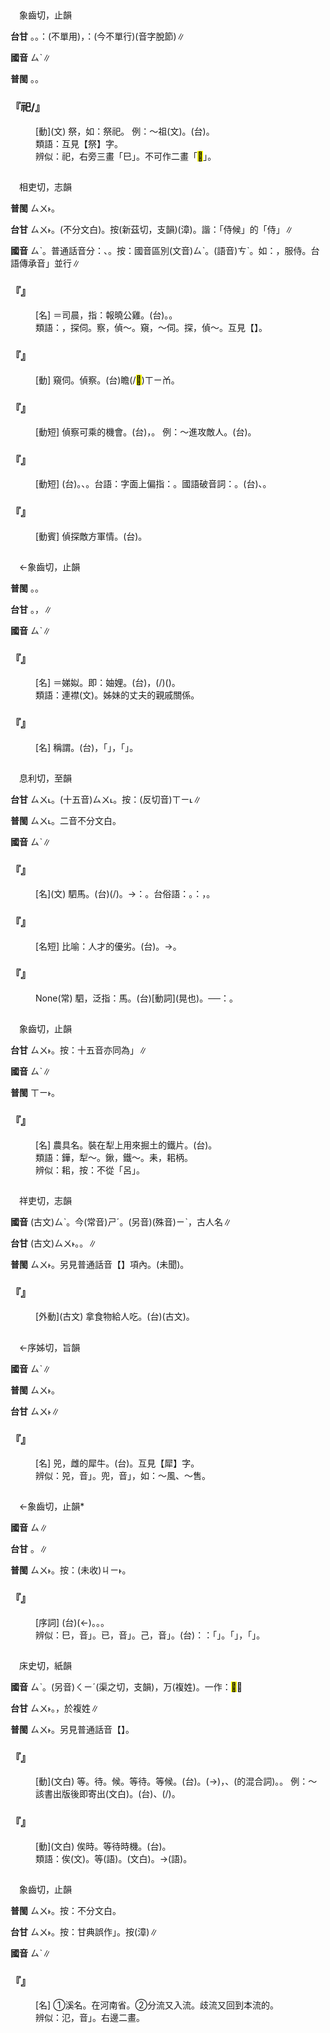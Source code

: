 
=={{ruby|祀|ㄙˋ}}==

　象齒切，止韻

'''台甘''' {{ruby|(文)|ㄙㄨ˫}}。{{ruby|(語)|ㄘㄞ˫}}。{{ruby|如|ㄌㄨˊ}}：{{ruby|祀|ㄘㄞ˫}}{{ruby|佛|ㄅㄨㆵ ͘}}(不單用){{ruby|。|ㄙㄞ˫}}，{{ruby|如|ㄌㄨˊ}}：{{ruby|奉|ㄏㆲ˫}}{{ruby|祀|ㄙㄞ˫}}(今不單行)(音字脫節)∥

'''國音''' <rt>ㄙˋ</rt>∥

'''普閩''' {{ruby|(文)|ㄙㄨ˫}}。{{ruby|(白)|ㄙㄞ˫}}{{ruby|。|ㄘㄞ˫}}。

    

==='''『祀/{{ruby|<mark>&#xffae5;</mark>|ㄙˋ}}』'''===
: [動](文) 祭，如：祭祀。 例：～祖(文)。(台){{ruby|祭|ㄗㆤ˪}}{{ruby|祀|ㄙㄨ˫}}{{ruby|祖|ㄗㆦˋ}}{{ruby|先|ㄒㄧㄢ}}。
:類語：互見【祭】字。
:
:辨似：祀，右旁三畫「巳」。不可作二畫「<mark>&#xfa0e0;</mark>」。
:
    

=={{ruby|伺|ㄙˋ}}==

　相吏切，志韻

'''普閩''' <rt>ㄙㄨ˫</rt>。

'''台甘''' <rt>ㄙㄨ˫</rt>{{ruby|。|ㄙㄨ}}。(不分文白)。按{{ruby|：|ㄙㄨ}}(新茲切，支韻){{ruby|。|ㄒㄧ˫}}(漳)。諧：「侍候」的「侍」∥

'''國音''' <rt>ㄙˋ</rt>。普通話音分：{{ruby|伺|ㄙˋ}}{{ruby|機|ㄐㄧ}}、{{ruby|伺|ㄘˋ}}{{ruby|候|·ㄏㄡˋ}}。按：國音區別(文音)<rt>ㄙˋ</rt>。(語音)<rt>ㄘˋ</rt>。如：{{ruby|伺|ㄘˋ}}{{ruby|候|·ㄏㄡˋ}}，服侍。台語傳承音{{ruby|「|ㄙㄨ}}{{ruby|、|ㄙㄨ˫}}」並行∥

    

==='''『{{ruby|伺|ㄙˋ}}{{ruby|晨|ㄔㄣˊ}}{{ruby|鳥|ㄋㄧㄠˇ}}』'''===
: [名] ＝司晨，指：報曉公雞。(台){{ruby|叫|ㄍㄧㄜ˪}}{{ruby|更|ㄍㆪ}}{{ruby|/|ㄍㆥ}}{{ruby|丌|ㆤ}}{{ruby|鳥|ㄐㄧㄠˋ}}。{{ruby|雞|ㄍㄨㆤ}}{{ruby|/|ㄍㆤ}}{{ruby|翁|ㄤ}}。
:類語：{{ruby|偵|ㄓㄣ}}，探伺。察，偵～。窺，～伺。探，偵～。互見【{{ruby|伺|ㄘˋ}}】。
:
    

==='''『{{ruby|伺|ㄙˋ}}{{ruby|察|ㄔㄚˊ}}』'''===
: [動] 窺伺。偵察。(台)瞻(/<mark>&#xf9cf5;</mark>)<rt>ㄒㄧㆰ</rt>。
    

==='''『{{ruby|伺|ㄙˋ}}{{ruby|隙|ㄒㄧˋ}}』'''===
: [動短] 偵察可乘的機會。(台){{ruby|相|ㄒㄧㆲ˪}}{{ruby|縫|ㄆㄤ˫}}，{{ruby|尋|ㄘㄨㆤ˫}}{{ruby|/|ㄘㆤ˫}}{{ruby|空|ㄎㄤ}}{{ruby|尋|ㄘㄨㆤ˫}}{{ruby|/|ㄘㆤ˫}}{{ruby|縫|ㄆㄤ˫}}。 例：～進攻敵人。(台){{ruby|尋|ㄘㄨㆤ˫}}{{ruby|/|ㄘㆤ˫}}{{ruby|空|ㄎㄤ}}{{ruby|尋|ㄘㄨㆤ˫}}{{ruby|/|ㄘㆤ˫}}{{ruby|縫|ㄆㄤ˫}}{{ruby|進|ㄐㄧㄣ˪}}{{ruby|攻|ㄍㆲ}}{{ruby|敵|ㄉㄧㆤㆶ}}{{ruby|人|ㆢㄧㄣˊ}}{{ruby|/|ㄌㄧㄣˊ}}。
    

==='''『{{ruby|伺|ㄙˋ}}{{ruby|候|ㄏㄡˋ}}』'''===
: [動短] (台){{ruby|伺|ㄙㄨ}}{{ruby|候|ㄏㄠ˫}}。{{ruby|窺|ㄍㄨㄧ}}{{ruby|探|ㄊㆰ˪}}、{{ruby|張|ㄉㆭ}}{{ruby|等|ㄉㄢˋ}}。台語：字面上偏指：{{ruby|侍|ㄒㄧ˫}}{{ruby|奉|ㄏㆲ˫}}。國語破音詞：{{ruby|伺|ㄘˋ}}{{ruby|候|·ㄏㄡˋ}}。(台){{ruby|侍|ㄒㄧ˫}}{{ruby|候|ㄏㄠ˫}}、{{ruby|服|ㄏㆦㆶ ͘}}{{ruby|侍|ㄙㄞ˫}}。
    

==='''『{{ruby|伺|ㄙˋ}}{{ruby|敵|ㄉㄧˊ}}』'''===
: [動賓] 偵探敵方軍情。(台){{ruby|探|ㄊㆰ˪}}{{ruby|敵|ㄉㄧㆤㆶ}}{{ruby|軍|ㄍㄨㄣ}}{{ruby|軍|ㄍㄨㄣ}}{{ruby|事|ㄙㄨ˫}}{{ruby|狀|ㄗㆲ˫}}{{ruby|況|ㄏㆲˋ}}。
    

=={{ruby|姒|ㄙˋ}}==

　←象齒切，止韻

'''普閩''' {{ruby|(文)|ㄙㄨ˫}}。{{ruby|(白)|ㄙㄞ˫}}。

'''台甘''' {{ruby|(文)|ㄙㄨ˫}}。{{ruby|(語)|ㄙㄞ˫}}，{{ruby|同|ㄉㄤˊ}}{{ruby|姒|ㄙㄞ˫}}∥

'''國音''' <rt>ㄙˋ</rt>∥

    

==='''『{{ruby|姒|ㄙˋ}}{{ruby|娣|ㄊㄧˋ}}』'''===
: [名] ＝娣姒。即：妯娌。(台){{ruby|同|ㄉㄤˊ}}{{ruby|姒|ㄙㄞ˫}}，{{ruby|兄|ㄏㄧㆩ}}{{ruby|弟|ㄉㄧ˫}}{{ruby|丌|ㆤ}}{{ruby|<mark>&#xffa44;</mark>|ㆠㆦˋ}}{{ruby|互|ㄏㆦ˫}}{{ruby|相|ㄒㄧㆲ}}{{ruby|稱|ㄑㄧㄥ}}(/{{ruby|客|ㄎㆤㆷ}}{{ruby|稱|ㄑㄧㄥ}}){{ruby|同|ㄉㄤˊ}}{{ruby|姒|ㄙㄞ˫}}({{ruby|仔|ㄚ}})。
:類語：連襟(文)。姊妹的丈夫的親戚關係。
:
    

==='''『{{ruby|姒|ㄙˋ}}』'''===
: [名] 稱謂。(台){{ruby|雙|ㄒㄧㄤ}}{{ruby|生|ㄙㆥ}}{{ruby|/|ㄒㆪ}}{{ruby|丌|ㆤ}}{{ruby|姊|ㄗㆤˋ}}{{ruby|/|ㄐㄧˋ}}{{ruby|妹|ㆠㄨㆤ˫}}{{ruby|/|ㄇㄨㆤ˫}}，{{ruby|先|ㄒㄧㄥ}}{{ruby|出|ㄘㄨㆵ}}{{ruby|世|ㄒㄧ˪}}{{ruby|丌|ㆤ}}{{ruby|是|ㄒㄧ˫}}「{{ruby|姒|ㄙㄨ˫}}」，{{ruby|後|ㄠ˫}}{{ruby|出|ㄘㄨㆵ}}{{ruby|世|ㄒㄧ˪}}{{ruby|丌|ㆤ}}{{ruby|是|ㄒㄧ˫}}「{{ruby|娣|ㄉㆤ˫}}」。
    

=={{ruby|駟|ㄙˋ}}==

　息利切，至韻

'''台甘''' <rt>ㄙㄨ˪</rt>。(十五音)<rt>ㄙㄨ˪</rt>。按：(反切音)<rt>ㄒㄧ˪</rt>∥

'''普閩''' <rt>ㄙㄨ˪</rt>{{ruby|。|ㄒㄧ˪}}。二音不分文白。

'''國音''' <rt>ㄙˋ</rt>∥

    

==='''『{{ruby|駟|ㄙˋ}}』'''===
: [名](文) 駟馬。(台){{ruby|古|ㄍㆦˋ}}{{ruby|早|ㄗㄚˋ}}{{ruby|一|ㄐㄧㆵ ͘}}{{ruby|隻|ㄐㄧㄚㆷ}}{{ruby|車|ㄑㄧㄚ}}{{ruby|駕|ㄍㄚ˪}}{{ruby|四|ㄒㄧ˪}}{{ruby|匹|ㄆㄧㆵ}}{{ruby|馬|ㆠㆤˋ}}{{ruby|叫|ㄍㄧㄜ˪}}{{ruby|做|ㄗㄨㆤ˪}}{{ruby|/|ㄗㄜ˪}}{{ruby|駟|ㄙㄨ˪}}(/{{ruby|駟|ㄙㄨ˪}}{{ruby|馬|ㄇㄚˋ}})。→{{ruby|泛|ㄏㄨㄢ˪}}{{ruby|指|ㄐㄧˋ}}：{{ruby|馬|ㆠㆤˋ}}{{ruby|匹|ㄆㄧㆵ}}。台俗語：{{ruby|一|ㄧㆵ}}{{ruby|言|ㆣㄧㄢˊ}}{{ruby|既|ㄍㄧ˪}}{{ruby|出|ㄘㄨㆵ}}{{ruby|駟|ㄙㄨ˪}}{{ruby|馬|ㄇㄚˋ}}{{ruby|難|ㄌㄢˊ}}{{ruby|追|ㄉㄨㄧ}}。{{ruby|戒|ㄍㄞ˪}}：{{ruby|慎|ㄒㄧㄣ˫}}{{ruby|言|ㆣㄧㄢˊ}}，{{ruby|講|ㄍㆲˋ}}{{ruby|話|ㄨㆤ˫}}{{ruby|著|ㄉㄧㄜㆷ ͘}}{{ruby|注|ㄗㄨ˪}}{{ruby|意|ㄧ˪}}。
    

==='''『{{ruby|上|ㄕㄤˋ}}{{ruby|駟|ㄙˋ}}』'''===
: [名短] 比喻：人才的優劣。(台){{ruby|好|ㄏㄜˋ}}{{ruby|馬|ㄇㄚˋ}}{{ruby|→|ㆠㆤˋ}}。→{{ruby|好|ㄏㄜˋ}}{{ruby|/|ㄏㆦˋ}}{{ruby|丌|ㆤ}}{{ruby|人|ㄌㄧㄣˊ}}{{ruby|/|ㆢㄧㄣˊ}}{{ruby|才|ㄗㄞˊ}}。
    

==='''『{{ruby|若|ㄖㄨㄛˋ}}{{ruby|駟|ㄙˋ}}{{ruby|之|ㄓ}}{{ruby|過|ㄍㄨㄛˋ}}{{ruby|隙|ㄒㄧˋ}}』'''===
: None(常) 駟，泛指：馬。(台){{ruby|親|ㄑㄧㄣ}}{{ruby|像|ㄑㄧㆫ˫}}{{ruby|/|ㄑㄧㆧ˫}}{{ruby|一|ㄐㄧㆵ ͘}}{{ruby|隻|ㄐㄧㄚㆷ}}{{ruby|馬|ㆠㆤˋ}}{{ruby|對|ㄉㄨㄧ˪}}{{ruby|門|ㄇㆭˊ}}{{ruby|縫|ㄆㄤ˫}}{{ruby|影|ㄧㆩˋ}}[動詞](晃也){{ruby|過|ㄍㄨㆤ˪}}{{ruby|/|ㄍㆤ˪}}{{ruby|去|ㄎㄧ˪}}。──{{ruby|比|ㄅㄧˋ}}{{ruby|喻|ㆡㄨ˫}}{{ruby|/|ㄌㄨ˫}}：{{ruby|真|ㄐㄧㄣ}}{{ruby|緊|ㄍㄧㄣˋ}}。
    

=={{ruby|耜|ㄙˋ}}==

　象齒切，止韻

'''台甘''' <rt>ㄙㄨ˫</rt>。按：十五音亦同為{{ruby|「|ㄙㄨ˫}}」∥

'''國音''' <rt>ㄙˋ</rt>∥

'''普閩''' <rt>ㄒㄧ˫</rt>。

    

==='''『{{ruby|耜|ㄙˋ}}』'''===
: [名] 農具名。裝在犁上用來掘土的鐵片。(台){{ruby|犁|ㄌㄨㆤˊ}}{{ruby|/|ㄌㆤˊ}}{{ruby|頭|ㄊㄠˊ}}{{ruby|鐵|ㄊㄧㆷ}}。
:類語：鏵，犁～。鍬，鐵～。耒，耜柄。
:
:辨似：耜，按：不從「呂」。
:
    

=={{ruby|食|ㄙˋ}}==

　祥吏切，志韻

'''國音''' (古文)<rt>ㄙˋ</rt>。今(常音)<rt>ㄕˊ</rt>。(另音)(殊音)<rt>ㄧˋ</rt>，古人名∥

'''台甘''' (古文)<rt>ㄙㄨ˫</rt>。{{ruby|(文)|ㄒㄧㆵ ͘}}。{{ruby|(語)|ㄐㄧㄚㆷ ͘}}∥

'''普閩''' <rt>ㄙㄨ˫</rt>。另見普通話音【{{ruby|食|ㄕˊ}}】項內。{{ruby|(文)|ㄒㄧㆤㆶ ͘}}(未聞)。

    

==='''『{{ruby|食|ㄙˋ}}』'''===
: [外動](古文) 拿食物給人吃。(台)(古文){{ruby|食|ㄙㄨ˫}}。
    

=={{ruby|兕|ㄙˋ}}==

　←序姊切，旨韻

'''國音''' <rt>ㄙˋ</rt>∥

'''普閩''' <rt>ㄙㄨ˫</rt>。

'''台甘''' <rt>ㄙㄨ˫</rt>∥

    

==='''『{{ruby|兕|ㄙˋ}}』'''===
: [名] 兕，雌的犀牛。(台){{ruby|犀|ㄙㄞ}}{{ruby|牛|ㆣㄨˊ}}{{ruby|母|ㆠㆦˋ}}{{ruby|/|ㆠㄨˋ}}。互見【犀】字。
:辨似：兕，音{{ruby|「|ㄙˋ}}」。兜，音{{ruby|「|ㄉㄡ}}」，如：～風、～售。
:
    

=={{ruby|巳|ㄙˋ}}==

　←象齒切，止韻{{ruby|＝|ㄒㄧˋ}}*

'''國音''' <rt>ㄙ</rt>∥

'''台甘''' {{ruby|(文)|ㄙㄨ˫}}。{{ruby|(語)|ㄐㄧ˫}}∥

'''普閩''' <rt>ㄙㄨ˫</rt>。按：(未收)<rt>ㄐㄧ˫</rt>。

    

==='''『{{ruby|巳|ㄙˋ}}』'''===
: [序詞] (台){{ruby|十|ㄗㄚㆴ ͘}}{{ruby|二|ㄌㄧ˫}}{{ruby|/|ㆢㄧ˫}}{{ruby|地|ㄉㄨㆤ˫}}{{ruby|/|ㄉㆤ˫}}{{ruby|支|ㄐㄧ}}(←{{ruby|枝|ㄍㄧ}}){{ruby|丌|ㆤ}}{{ruby|第|ㄉㄨㆤ˫}}{{ruby|/|ㄉㆤ˫}}{{ruby|六|ㄌㄚㆶ ͘}}{{ruby|位|ㄨㄧ˫}}。{{ruby|巳|ㄐㄧ˫}}{{ruby|時|ㄒㄧˊ}}。{{ruby|午|ㄫㆦˋ}}{{ruby|前|ㄐㄧㄥˊ}}{{ruby|/|ㄐㄧㄢˊ}}{{ruby|九|ㄍㄠˋ}}{{ruby|至|ㄐㄧ˪}}{{ruby|十|ㄗㄚㆴ ͘}}{{ruby|二|ㄌㄧ˫}}{{ruby|/|ㆢㄧ˫}}{{ruby|時|ㄒㄧˊ}}。
:辨似：巳，音{{ruby|「|ㄙˋ}}」。已，音{{ruby|「|ㄧˇ}}」。己，音{{ruby|「|ㄐㄧˇ}}」。(台){{ruby|按|ㄢ˪}}：{{ruby|台|ㄉㄞˊ}}{{ruby|語|ㆣㄨˋ}}{{ruby|/|ㆣㄧˋ}}{{ruby|認|ㆢㄧㆬ˫}}{{ruby|/|ㄌㄧㄣ˫}}{{ruby|字|ㆢㄧ˫}}{{ruby|/|ㄌㄧ˫}}{{ruby|口|ㄎㄠˋ}}{{ruby|訣|ㄍㄨㄚㆵ}}：{{ruby|開|ㄎㄨㄧ}}{{ruby|嘴|ㄘㄨㄧ˪}}「{{ruby|己|ㄍㄧˋ}}」。{{ruby|合|ㄏㄚㆴ ͘}}{{ruby|嘴|ㄘㄨㄧ˪}}「{{ruby|巳|ㄐㄧ˫}}」，{{ruby|半|ㄅㄨㆩ˪}}{{ruby|開|ㄎㄨㄧ}}{{ruby|就|ㄐㄧㄨ˫}}{{ruby|是|ㄒㄧ˫}}「{{ruby|已|ㄧˋ}}」。
:
    

=={{ruby|俟|ㄙˋ}}==

　床史切，紙韻

'''國音''' <rt>ㄙˋ</rt>。(另音)<rt>ㄑㄧˊ</rt>(渠之切，支韻)，万{{ruby|俟|ㄑㄧˊ}}(複姓)。一作：<mark>&#xf8570;</mark>∥

'''台甘''' <rt>ㄙㄨ˫</rt>。{{ruby| |ㄍㄧˊ}}，於複姓∥

'''普閩''' <rt>ㄙㄨ˫</rt>。另見普通話音【{{ruby|俟|ㄑㄧˊ}}】。

    

==='''『{{ruby|俟|ㄙˋ}}』'''===
: [動](文白) 等。待。候。等待。等候。(台){{ruby|等|ㄉㄢˋ}}。{{ruby|等|ㄉㄢˋ}}{{ruby|候|ㄏㄠ˫}}(→{{ruby|待|ㄊㄠ˫}})，{{ruby|等|ㄉㄢˋ}}{{ruby|候|ㄏㄠ˫}}、{{ruby|等|ㄉㄢˋ}}{{ruby|待|ㄊㄞ˫}}(的混合詞)。{{ruby|聽|ㄊㄧㄥ˪}}{{ruby|候|ㄏㄠ˫}}{{ruby|→|ㄊㄠ˫}}。 例：～該書出版後即寄出(文白)。(台){{ruby|等|ㄉㄢˋ}}{{ruby|候|ㄏㄠ˫}}、{{ruby|等|ㄉㄢˋ}}{{ruby|待|ㄊㄞ˫}}{{ruby|冊|ㄘㆤㆷ}}{{ruby|出|ㄘㄨㆵ}}{{ruby|版|ㄅㄢˋ}}{{ruby|了|ㄌㄧㄠˋ}}{{ruby|後|ㄠ˫}}{{ruby|著|ㄉㄧㄜㆷ}}(/{{ruby|都|ㄉㄜ˫}}){{ruby|寄|ㄍㄧㄚ˪}}{{ruby|出|ㄘㄨㆵ}}。
    

==='''『{{ruby|俟|ㄙˋ}}{{ruby|機|ㄐㄧ}}』'''===
: [動](文白) 俟時。等待時機。(台){{ruby|等|ㄉㄢˋ}}{{ruby|→|ㄊㄢˋ}}{{ruby|待|ㄊㄞ˫}}{{ruby|→|ㄊㄠ˫}}{{ruby|機|ㄍㄧ}}{{ruby|會|ㄏㆤ˫}}{{ruby|/|ㄏㄨㆤ˫}}。
:類語：俟(文)。等(語)。{{ruby|待|ㄉㄞˋ}}(文白)。→{{ruby|待|ㄉㄞ}}(語)。
:
    

=={{ruby|汜|ㄙˋ}}==

　象齒切，止韻

'''普閩''' <rt>ㄙㄨ˫</rt>{{ruby|。|ㄒㄧ˫}}。按：不分文白。

'''台甘''' <rt>ㄙㄨ˫</rt>。按：甘典誤作{{ruby|「|ㄍㄧˋ}}」。按{{ruby|：|ㄒㄧ˫}}(漳)∥

'''國音''' <rt>ㄙˋ</rt>∥

    

==='''『{{ruby|汜|ㄙˋ}}』'''===
: [名] ①溪名。在河南省。②分流又入流。歧流又回到本流的。
:辨似：氾，音{{ruby|「|ㄈㄢˋ}}」。右邊二畫。
:
    
